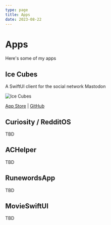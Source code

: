 ```yaml
---
type: page
title: Apps
date: 2023-08-22
---
```


# Apps

Here's some of my apps

## Ice Cubes

A SwiftUI client for the social network Mastodon

![Ice Cubes](/images/icecubes.png)

[App Store](https://apps.apple.com/us/app/ice-cubes-for-mastodon/id6444915884) | [GitHub](https://github.com/Dimillian/IceCubesApp)

## Curiosity / RedditOS

TBD

## ACHelper

TBD

## RunewordsApp

TBD

## MovieSwiftUI

TBD
